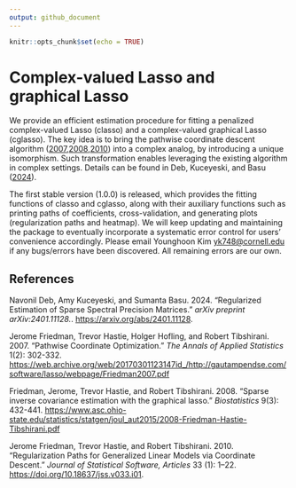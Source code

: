 ```yaml
---
output: github_document
---
```


```r
knitr::opts_chunk$set(echo = TRUE)
```

# Complex-valued Lasso and graphical Lasso

We provide an efficient estimation procedure for fitting a penalized complex-valued Lasso (classo) and a complex-valued graphical Lasso (cglasso). The key idea is to bring the pathwise coordinate descent algorithm ([2007](#ref-pathwise),[2008](#ref-glasso),[2010](#ref-glmnet)) into a complex analog, by introducing a unique isomorphism. Such transformation enables leveraging the existing \texttt{glmnet} algorithm in complex settings. Details can be found in Deb, Kuceyeski, and Basu ([2024](#ref-classo)).

The first stable version (1.0.0) is released, which provides the fitting functions of classo and cglasso, along with their auxiliary functions such as printing paths of coefficients, cross-validation, and generating plots (regularization paths and heatmap). We will keep updating and maintaining the package to eventually incorporate a systematic error control for users' convenience accordingly. Please email Younghoon Kim <yk748@cornell.edu> if any bugs/errors have been discovered. All remaining errors are our own.

## References

<div id="refs-classo" class="references">

Navonil Deb, Amy Kuceyeski, and Sumanta Basu. 2024.
“Regularized Estimation of Sparse Spectral Precision Matrices.” *arXiv preprint arXiv:2401.11128.*.
<https://arxiv.org/abs/2401.11128>.

</div id="refs-pathwise class="reference">

Jerome Friedman, Trevor Hastie, Holger Hofling, and Robert Tibshirani. 2007.
"Pathwise Coordinate Optimization." *The Annals of Applied Statistics* 1(2): 302-332.
<https://web.archive.org/web/20170301123147id_/http://gautampendse.com/software/lasso/webpage/Friedman2007.pdf>


<div id="ref-glasso" class="references">

Friedman, Jerome, Trevor Hastie, and Robert Tibshirani. 2008.
"Sparse inverse covariance estimation with the graphical lasso." 
*Biostatistics* 9(3): 432-441.
<https://www.asc.ohio-state.edu/statistics/statgen/joul_aut2015/2008-Friedman-Hastie-Tibshirani.pdf>

<div id="ref-glmnet" class="references">

Jerome Friedman, Trevor Hastie, and Robert Tibshirani. 2010.
“Regularization Paths for Generalized Linear Models via Coordinate
Descent.” *Journal of Statistical Software, Articles* 33 (1): 1–22.
<https://doi.org/10.18637/jss.v033.i01>.

